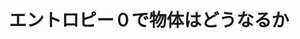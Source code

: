﻿---
title: "エントロピー０で物体はどうなるか"
category: "理学院"
vol: "20"
interviewee: "西田 信彦 "
url: ""
tags: []
pdf: "20-1.pdf"
facephoto: ""
career: ""
preface: "物理には大きくわけて物性系と素粒子系の２つの分野があります。大まかにいうと、物性系はアボガドロ数個の多数の粒子からなる系を、素粒子系は物質を構成する粒子（素粒子）を研究します。そして、それぞれが実験系と理論系にわかれています。東工大の物理理学院科には物性実験のがたくさんあります。物性実験系の研究とはどのようなものでしょうか。今回は、極低温での物性を研究している西田を紹介します。"
---
